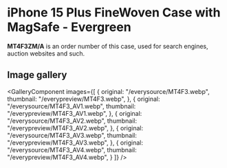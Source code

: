 
# iPhone 15 Plus FineWoven Case with MagSafe - Evergreen

<Callout type='info' emoji='👉🏻'>**MT4F3ZM/A** is an order number of this case, used for search engines, auction websites and such.</Callout>

## Image gallery

<GalleryComponent
    images={[
      {
        original: "/everysource/MT4F3.webp",
        thumbnail: "/everypreview/MT4F3.webp",
      },
      {
        original: "/everysource/MT4F3_AV1.webp",
        thumbnail: "/everypreview/MT4F3_AV1.webp",
      },
      {
        original: "/everysource/MT4F3_AV2.webp",
        thumbnail: "/everypreview/MT4F3_AV2.webp",
      },
      {
        original: "/everysource/MT4F3_AV3.webp",
        thumbnail: "/everypreview/MT4F3_AV3.webp",
      },
      {
        original: "/everysource/MT4F3_AV4.webp",
        thumbnail: "/everypreview/MT4F3_AV4.webp",
      }
    ]}
  />

